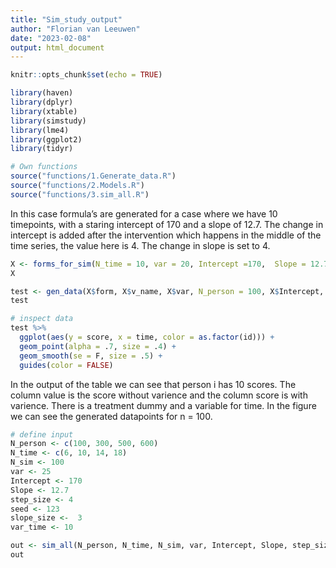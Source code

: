 ```yaml
---
title: "Sim_study_output"
author: "Florian van Leeuwen"
date: "2023-02-08"
output: html_document
---
```


```r
knitr::opts_chunk$set(echo = TRUE)
```

```r
library(haven)
library(dplyr)
library(xtable)
library(simstudy)
library(lme4)
library(ggplot2)
library(tidyr)
```

```r
# Own functions
source("functions/1.Generate_data.R")
source("functions/2.Models.R")
source("functions/3.sim_all.R")
```

In this case formula's are generated for a case where we have 10 timepoints, with a staring intercept of 170 and a slope of 12.7. The change in intercept is added after the intervention which happens in the middle of the time series, the value here is 4. The change in slope is set to 4.

```r
X <- forms_for_sim(N_time = 10, var = 20, Intercept =170,  Slope = 12.7, step_size = 20,slope_size =  40)
X
```

```r
test <- gen_data(X$form, X$v_name, X$var, N_person = 100, X$Intercept, var_time = 10)
test 

# inspect data
test %>% 
  ggplot(aes(y = score, x = time, color = as.factor(id))) +
  geom_point(alpha = .7, size = .4) +
  geom_smooth(se = F, size = .5) +
  guides(color = FALSE)
```

In the output of the table we can see that person i has 10 scores. The column value is the score without varience and the column score is with varience. There is a treatment dummy and a variable for time. In the figure we can see the generated datapoints for n = 100. 

```r
# define input
N_person <- c(100, 300, 500, 600)
N_time <- c(6, 10, 14, 18)
N_sim <- 100
var <- 25
Intercept <- 170
Slope <- 12.7
step_size <- 4
seed <- 123
slope_size <-  3
var_time <- 10

out <- sim_all(N_person, N_time, N_sim, var, Intercept, Slope, step_size, slope_size, seed, var_time, model = "OLS")
out
```

